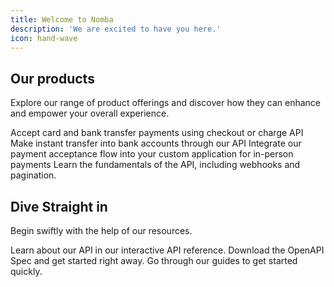 ```yaml
---
title: Welcome to Nomba
description: 'We are excited to have you here.'
icon: hand-wave
---
```


## Our products

Explore our range of product offerings and discover how they can enhance and empower your overall experience.

<CardGroup cols={2}>
  <Card
    title="Accept Payments"
    icon="money-bill"
    href="/docs/products/accept-payment/overview"
  >
    Accept card and bank transfer payments using checkout or charge API
  </Card>
  <Card
    title="Transfer"
    icon="shuffle"
    href="/docs/products/transfers/introduction"
  >
    Make instant transfer into bank accounts through our API 
  </Card>
  <Card
    title="Terminals"
    icon="mobile-retro"
    href="/docs/products/terminals/custom-apps/introduction"
  >
    Integrate our payment acceptance flow into your custom application for in-person payments
  </Card>
  <Card
    title="API Basics"
    icon="webhook"
    href="/docs/api-basics/webhook"
  >
    Learn the fundamentals of the API, including webhooks and pagination. 
  </Card>
</CardGroup>

## Dive Straight in

Begin swiftly with the help of our resources.

<CardGroup cols={3}>
  <Card
    title="API Playground"
    icon="circle-play"
    href="/nomba-api-reference/introduction"
  >
    Learn about our API in our interactive API reference.
  </Card>
  <Card
    title="OpenAPI Spec"
    icon="code"
    href="https://github.com/kudi-inc/vendor-openapi-spec/blob/main/openapi3_0_v_1_0_0.json"
  >
    Download the OpenAPI Spec and get started right away.
  </Card>
  <Card
    title="Get inspired"
    icon="lightbulb-on"
    href="/support/guides/introduction"
  >
    Go through our guides to get started quickly.
  </Card>
</CardGroup>
